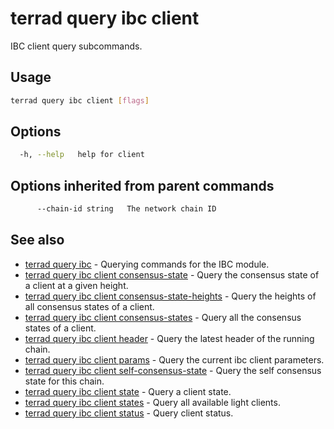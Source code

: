 # terrad query ibc client

IBC client query subcommands. 

## Usage

```sh Terrad
terrad query ibc client [flags]
```

## Options

```sh Terrad
  -h, --help   help for client
```

## Options inherited from parent commands

```sh Terrad
      --chain-id string   The network chain ID
```

## See also

* [terrad query ibc](./terrad_query_ibc.mdx)	 - Querying commands for the IBC module.
* [terrad query ibc client consensus-state](./terrad_query_ibc_client_consensus-state.mdx)	 - Query the consensus state of a client at a given height.
* [terrad query ibc client consensus-state-heights](./terrad_query_ibc_client_consensus-state-heights.mdx)	 - Query the heights of all consensus states of a client.
* [terrad query ibc client consensus-states](./terrad_query_ibc_client_consensus-states.mdx)	 - Query all the consensus states of a client.
* [terrad query ibc client header](./terrad_query_ibc_client_header.mdx)	 - Query the latest header of the running chain.
* [terrad query ibc client params](./terrad_query_ibc_client_params.mdx)	 - Query the current ibc client parameters.
* [terrad query ibc client self-consensus-state](./terrad_query_ibc_client_self-consensus-state.mdx)	 - Query the self consensus state for this chain.
* [terrad query ibc client state](./terrad_query_ibc_client_state.mdx)	 - Query a client state.
* [terrad query ibc client states](./terrad_query_ibc_client_states.mdx)	 - Query all available light clients.
* [terrad query ibc client status](./terrad_query_ibc_client_status.mdx)	 - Query client status.



